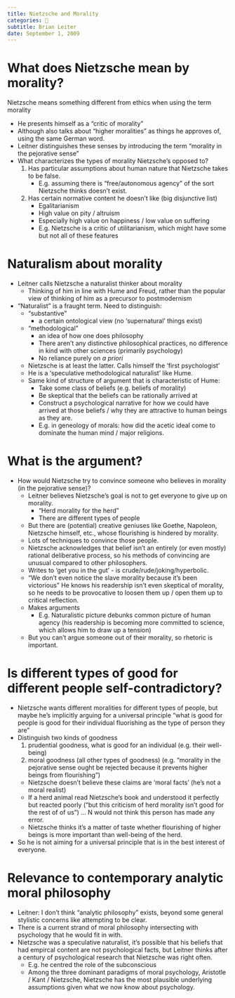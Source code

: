 ```yaml
---
title: Nietzsche and Morality
categories: 🔴
subtitle: Brian Leiter
date: September 1, 2009
---
```


# What does Nietzsche mean by morality?

Nietzsche means something different from ethics when using the term morality

- He presents himself as a "critic of morality"
- Although also talks about "higher moralities" as things he approves of, using 
  the same German word.
- Leitner distinguishes these senses by introducing the term "morality in the 
  pejorative sense"
- What characterizes the types of morality Nietzsche's opposed to?
    1. Has particular assumptions about human nature that Nietzsche takes to be 
       false.
        - E.g. assuming there is "free/autonomous agency" of the sort Nietzsche 
          thinks doesn't exist.
    2. Has certain normative content he doesn't like (big disjunctive list)
        - Egalitarianism
        - High value on pity / altruism
        - Especially high value on happiness / low value on suffering
        - E.g. Nietzsche is a critic of utilitarianism, which might have some 
          but not all of these features

# Naturalism about morality
- Leitner calls Nietzsche a naturalist thinker about morality
    - Thinking of him in line with Hume and Freud, rather than the popular view 
      of thinking of him as a precursor to postmodernism
- "Naturalist" is a fraught term. Need to distinguish:
    - "substantive"
        - a certain ontological view (no 'supernatural' things exist)
    - "methodological"
        - an idea of how one does philosophy
        - There aren't any distinctive philosophical practices, no difference in 
          kind with other sciences (primarily psychology)
        - No reliance purely on *a priori*
    - Nietzsche is at least the latter. Calls himself the 'first psychologist'
    - He is a 'speculative methodological naturalist' like Hume.
    - Same kind of structure of argument that is characteristic of Hume:
        - Take some class of beliefs (e.g. beliefs of morality)
        - Be skeptical that the beliefs can be rationally arrived at
        - Construct a psychological narrative for how we could have arrived at 
          those beliefs / why they are attractive to human beings as they are.
        - E.g. in geneology of morals: how did the acetic ideal come to dominate 
          the human mind / major religions.

# What is the argument?
- How would Nietzsche try to convince someone who believes in morality (in the 
  pejorative sense)?
  - Leitner believes Nietzsche's goal is not to get everyone to give up on 
    morality.
    - "Herd morality for the herd"
    - There are different types of people
  - But there are (potential) creative geniuses like Goethe, Napoleon, 
    Nietzsche himself, etc., whose flourishing is hindered by morality.
  - Lots of techniques to convince those people.
  - Nietzsche acknowledges that belief isn't an entirely (or even mostly) 
    rational deliberative process, so his methods of convincing are unusual 
    compared to other philosophers.
  - Writes to 'get you in the gut' - is crude/rude/joking/hyperbolic.
  - "We don't even notice the slave morality because it's been victorious" He 
    knows his readership isn't even skeptical of morality, so he needs to be 
    provocative to loosen them up / open them up to critical reflection.
  - Makes arguments
    - E.g. Naturalistic picture debunks common picture of human agency (his 
      readership is becoming more committed to science, which allows him to 
      draw up a tension)
  - But you can't argue someone out of their morality, so rhetoric is important.


# Is different types of good for different people self-contradictory?
  - Nietzsche wants different moralities for different types of people, but 
    maybe he's implicitly arguing for a universal principle "what is good for 
    people is good for their individual fluorishing as the type of person they 
    are"
  - Distinguish two kinds of goodness
    1. prudential goodness, what is good for an individual (e.g. their 
       well-being)
    2. moral goodness (all other types of goodness) (e.g. "morality in the 
       pejorative sense ought be rejected because it prevents higher beings 
       from flourishing")
      - Nietzsche doesn't believe these claims are 'moral facts' (he's not a 
        moral realist)
      - If a herd animal read Nietzsche's book and understood it perfectly but 
        reacted poorly ("but this criticism of herd morality isn't good for the 
        rest of of us") ... N would not think this person has made any error.
      - Nietzsche thinks it's a matter of taste whether flourishing of higher 
        beings is more important than well-being of the herd.
  - So he is not aiming for a universal principle that is in the best interest 
    of everyone.

# Relevance to contemporary analytic moral philosophy
- Leitner: I don't think "analytic philosophy" exists, beyond some general 
  stylistic concerns like attempting to be clear.
- There is a current strand of moral philosophy intersecting with psychology 
  that he would fit in with.
- Nietzsche was a speculative naturalist, it's possible that his beliefs that 
  had empircal content are not psychological facts, but Leitner thinks after a 
  century of psychological research that Nietzsche was right often.
  - E.g. he centred the role of the subconscious
  - Among the three dominant paradigms of moral psychology, Aristotle / Kant / 
    Nietzsche, Nietzsche has the most plausible underlying assumptions given 
    what we now know about psychology.
    